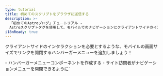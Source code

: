 ```yaml
---
type: tutorial
title: 初めてのスクリプトをブラウザに送信する
description: >-
  「初めてのAstroブログ」チュートリアル -
  Astroスクリプトタグを使用して、モバイルでのナビゲーションにクライアントサイドのインタラクションを追加する
i18nReady: true
---
```


クライアントサイドのインタラクションを必要とするような、モバイルの画面サイズでリンクを開閉するハンバーガーメニューを追加しましょう！

<PreCheck>
  - ハンバーガーメニューコンポーネントを作成する
  - サイト訪問者がナビゲーションメニューを開閉できるように`<script>`を書く
  - JavaScriptを`.js`ファイルに移動する
</PreCheck>

## ハンバーガーコンポーネントを作成する

モバイルメニューを開閉する`<Hamburger />`コンポーネントを作成します。

<Steps>
1. `src/components/`に`Hamburger.astro`という名前のファイルを作成します。


2. 以下のコードをコンポーネントにコピーします。これは、モバイルでナビゲーションリンクを開閉する3行の「ハンバーガー」メニューを表わします。（あとで`global.css`に新しいCSSスタイルを追加します。）

    ```astro title="src/components/Hamburger.astro"
    --- 
    ---
    <div class="hamburger">
      <span class="line"></span>
      <span class="line"></span>
      <span class="line"></span>
    </div>
    ```

3. `Header.astro`の`<Navigation />`コンポーネントの直前に、新しい`<Hamburger />`コンポーネントを配置します。

    <details>
    <summary>コードを表示</summary>

    ```astro title="src/components/Header.astro" ins={2,7}
    ---
    import Hamburger from './Hamburger.astro';
    import Navigation from './Navigation.astro';
    ---
    <header>
      <nav>
        <Hamburger />
        <Navigation />
      </nav>
    </header>
    ```
    </details>

4. 以下のハンバーガーコンポーネント用スタイルを追加します。

    ```css title="src/styles/global.css" ins={2-13, 56-58}
    /* ナビゲーションのスタイル */
    .hamburger {
      padding-right: 20px;
      cursor: pointer;
    }

    .hamburger .line {
      display: block;
      width: 40px;
      height: 5px;
      margin-bottom: 10px;
      background-color: #ff9776;
    }

    .nav-links {
      width: 100%;
      top: 5rem;
      left: 48px;
      background-color: #ff9776;
      display: none;
      margin: 0;
    }

    .nav-links a {
      display: block;
      text-align: center;
      padding: 10px 0;
      text-decoration: none;
      font-size: 1.2rem;
      font-weight: bold;
      text-transform: uppercase;
    }

    .nav-links a:hover, a:focus {
      background-color: #ff9776;
    }

    .expanded {
      display: unset;
    }

    @media screen and (min-width: 636px) {
      .nav-links {
        margin-left: 5em;
        display: block;
        position: static;
        width: auto;
        background: none;
      }

      .nav-links a {
        display: inline-block;
        padding: 15px 20px;
      }

      .hamburger {
        display: none;
      }
    }
    ```
</Steps>

## 初めてのスクリプトタグを書く

ヘッダーはまだ**インタラクティブ**ではありません。ハンバーガーメニューへのクリックに応じてナビゲーションリンクを表示したり非表示にしたりするように、ユーザーの入力に応答することができないからです。

`<script>`タグを追加すると、クライアントサイドのJavaScriptがユーザーのイベントを「待ち受け（Listen）」、それに応答します。

<Steps>
1. `index.astro`の`</body>`閉じタグの直前に、以下の`<script>`タグを追加します。

    ```astro title="src/pages/index.astro" ins={2-6}
      <Footer />
      <script>
        document.querySelector('.hamburger').addEventListener('click', () => {
          document.querySelector('.nav-links').classList.toggle('expanded');
        });
      </script>
    </body>
    ```

2. ブラウザのプレビューを複数のサイズで開き、このページのナビゲーションメニューがスクリーンサイズに対してレスポンシブであり、またユーザーの入力に反応することを確認します。
</Steps>

### `.js`ファイルをインポートする

各ページにJavaScriptを直接書く代わりに、`<script>`タグの内容をプロジェクト内の`.js`ファイルに移動しましょう。

<Steps>
1. （新しく`/scripts/`フォルダを作成した上で）`src/scripts/menu.js`を作成し、JavaScriptをそこに移動します。

    ```js title="src/scripts/menu.js"
    document.querySelector('.hamburger').addEventListener('click', () => {
      document.querySelector('.nav-links').classList.toggle('expanded');
    });
    ```

2. `index.astro`の`<script>`タグの内容を以下のファイルインポートに置き換えます。

    ```astro title="src/pages/index.astro" ins={7} del={3-5}
      <Footer />
      <script>
        document.querySelector('.hamburger').addEventListener('click', () => {
          document.querySelector('.nav-links').classList.toggle('expanded');
        });

        import "../scripts/menu.js";
      </script>
    </body>
    ```

3. ブラウザのプレビューを再度小さいサイズで開き、ハンバーガーメニューがナビゲーションリンクを開閉することを確認します。


4. 他の`about.astro`と`blog.astro`の2ページにも同じ`<script>`とインポートを追加し、両ページにレスポンシブでインタラクティブなヘッダーがあることを確認します。

    ```astro title="src/pages/about.astro & src/pages/blog.astro" ins={2-4}
      <Footer />
      <script>
        import "../scripts/menu.js";
      </script>
    </body>
    ```
</Steps>

:::note[要点]
これまでにも、サイトの一部を作成するためにJavaScriptを使用してきました。

- ページタイトルと見出しの動的な定義
- 概要ページでのスキルリストのマッピング
- HTML要素の条件に応じた表示

これらの命令はすべてビルド時に実行され、サイトの静的HTMLを作成したあと、コードは「捨てられます」。

**`<script>`タグ内のJavaScriptはブラウザに送信され**、ユーザーの操作に応じてページの更新や入力の切り替えなどを実行します。
:::



<Box icon="question-mark">

### 確認テスト

1. Astroは、コンポーネントのフロントマターに書かれたJavaScriptをいつ実行しますか？
    <MultipleChoice>
      <Option>
        AstroはJavaScriptを実行しない。
      </Option>
      <Option isCorrect>
        ビルド時。
      </Option>
      <Option>
          サイト訪問者がボタンをクリックしたとき。
      </Option>
    </MultipleChoice>

2. Astroでは任意でJavaScriptをブラウザに送信できますが、その目的は何ですか？
    <MultipleChoice>
      <Option>
        ユーザーがページリンクをクリックできるようにするため。
      </Option>
      <Option>
        読み込み時間を短縮するため。
      </Option>
      <Option isCorrect>
        クライアントサイドのインタラクティブ機能。
      </Option>
    </MultipleChoice>

3. クライアントサイドのJavaScriptがユーザーのブラウザに送信されるのは、それがどこに書かれた・インポートされたときですか？
    <MultipleChoice>
      <Option isCorrect>
        `<script>`タグ内。
      </Option>
      <Option>
        `.astro`ファイルのコードフェンスの間。
      </Option>
      <Option>
        `global.css`内。
      </Option>
    </MultipleChoice>

</Box>

<Box icon="check-list">

## チェックリスト

<Checklist>
- [ ] `<script>`タグ内のJavaScriptによりクライアントサイドのインタラクティブ機能を追加できる。
- [ ] `<script>`タグ内に`.js`ファイルをインポートできる。
</Checklist>

</Box>

### 参考

[Astroにおけるクライアントサイドスクリプト](/ja/guides/client-side-scripts/)

